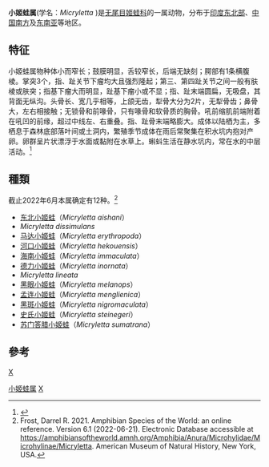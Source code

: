 {{Automatic taxobox
| taxon = Micryletta 
| authority = Dubois, 1987
| type_species = [[德力小姬蛙|德力小姬蛙]]<br>''Micryletta inornata''
| type_species_authority = [[乔治·亚伯特·布兰洁|Boulenger]], 1890
}}

'''小姬蛙属'''(学名：''Micryletta'' )是[[无尾目|无尾目]][[姬蛙科|姬蛙科]]的一属动物，分布于[[印度东北部|印度东北部]]、[[中国南方|中国南方]]及[[东南亚|东南亚]]等地区。
==特征==
小姬蛙属物种体小而窄长；鼓膜明显，舌较窄长，后端无缺刻；腭部有1条横腹棱。掌突3个，指、趾关节下瘤均大且强烈隆起；第三、第四趾关节之间一般有肤棱或肤突；指基下瘤大而明显，趾基下瘤小或不显；指、趾末端圆扁，无吸盘，其背面无纵沟。头骨长、宽几乎相等，上颌无齿，犁骨大分为2片，无犁骨齿；鼻骨大，左右相接触；无锁骨和前喙骨，只有喙骨和软骨质的胸骨。吼前缩肌前端附着在吼凹的前缘，超过中线左、右重叠。指、趾骨末端略膨大。成体以陆栖为主，多栖息于森林底部落叶间或土洞内，繁殖季节成体在雨后常聚集在积水坑内抱对产卵。卵群呈片状漂浮于水面或黏附在水草上。蝌蚪生活在静水坑内，常在水的中层活动。<ref>{{cite book |editor=[[费梁|费梁]]，[[胡淑琴|胡淑琴]]，[[叶昌媛|叶昌媛]]，黄永昭等 |title=中国动物志·两栖纲（中卷）·无尾目 |date=2008|publisher=科学出版社 |location=北京 |isbn=978-7-03-023270-0|page=916|edition=第一版}}</ref>

== 種類 ==
截止2022年6月本属确定有12种。<ref>Frost, Darrel R. 2021. Amphibian Species of the World: an online reference.  Version 6.1 (2022-06-21). Electronic Database accessible at https://amphibiansoftheworld.amnh.org/Amphibia/Anura/Microhylidae/Microhylinae/Micryletta. American Museum of Natural History, New York, USA. </ref>
* [[东北小姬蛙|东北小姬蛙]]（''Micryletta aishani''）
*''Micryletta dissimulans''
* [[马达小姬蛙|马达小姬蛙]]（''Micryletta erythropoda''）
* [[河口小姬蛙|河口小姬蛙]]（''Micryletta hekouensis''）
* [[海南小姬蛙|海南小姬蛙]]（''Micryletta immaculata''）
* [[德力小姬蛙|德力小姬蛙]]（''Micryletta inornata''）
*''Micryletta lineata''
* [[黑眼小姬蛙|黑眼小姬蛙]]（''Micryletta melanops''） 
* [[孟连小姬蛙|孟连小姬蛙]]（''Micryletta menglienica''）
* [[黑斑小姬蛙|黑斑小姬蛙]]（''Micryletta nigromaculata''）
* [[史氏小姬蛙|史氏小姬蛙]]（''Micryletta steinegeri''）
* [[苏门答腊小姬蛙|苏门答腊小姬蛙]]（''Micryletta sumatrana''）

== 參考 ==
{{reflist}}

{{taxonbar}}
[[category:姬蛙科|X]]
[[Category:小姬蛙属|]]
[[Category:1987年描述的分类群|X]]